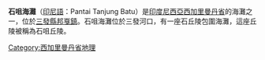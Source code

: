 '''石咀海灘'''（[[印尼語|印尼語]]：Pantai Tanjung Batu）是[[印度尼西亚|印度尼西亞]][[西加里曼丹省|西加里曼丹省]]的海灘之一，位於[[三發縣|三發縣]][[邦戛|邦戛鎮]]。石咀海灘位於三發河口，有一座石丘陵包圍海灘，這座丘陵被稱為石咀丘陵。

[[Category:西加里曼丹省地理|Category:西加里曼丹省地理]]
